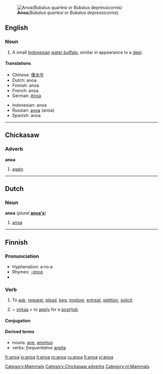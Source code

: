 {{wikipedia}}
[[Image:Anoa 3.jpg|right|thumb|'''Anoa'''(''Bubalus quarlesi'' or ''Bubalus depressicornis'')]]
==English==

===Noun===
{{en-noun}}

# A small [[Indonesian]] [[water buffalo]], similar in appearance to a [[deer]].

====Translations====
{{trans-top|a small Indonesian water buffalo}}
*Chinese: [[倭水牛]]
*Dutch: anoa
*Finnish: anoa
*French: anoa
*German: [[Anoa]]
{{trans-mid}}
*Indonesian: anoa
*Russian: [[аноа]] (anóa) {{m}}
*Spanish: anoa {{m}}
{{trans-bottom}}

[[Category:Mammals]]

----

==Chickasaw==

===Adverb===
'''anoa'''

# [[again]]

[[Category:Chickasaw adverbs]]

----

==Dutch==

===Noun===
'''anoa''' (''plural'' '''[[anoa's]]''')

# [[#English|anoa]]

[[Category:nl:Mammals]]

----

==Finnish==
{{Finnish index|a|n}}

===Pronunciation===
*Hyphenation: a·no·a
*Rhymes: [[Rhymes:Finnish:-ɑnoɑ|-ɑnoɑ]]
*{{IPA|lang=fi|['ɑnoɑ(ʔ)]}}

===Verb===
{{fi-verb|ano|type=sanoa}}

# {{transitive}} To [[ask]], [[request]], [[plead]], [[beg]], [[implore]], [[entreat]], [[petition]], [[solicit]].
# {{transitive}} ~ [[virka]]a = to [[apply]] for a [[post]]/[[job]].

====Conjugation====
{{fi-conj-sanoa|an}}

====Derived terms====
*nouns: [[ane#Finnish|ane]], [[anomus]]
*verbs: ''frequentative'' [[anella]]

[[fr:anoa]]
[[io:anoa]]
[[it:anoa]]
[[ro:anoa]]
[[ru:anoa]]
[[fi:anoa]]
[[vi:anoa]]